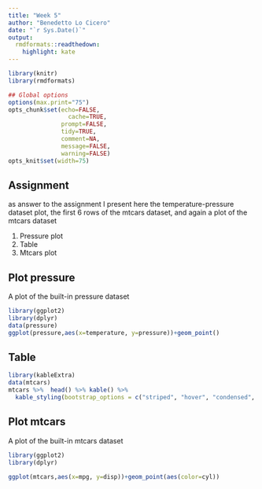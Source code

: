 ```yaml
---
title: "Week 5"
author: "Benedetto Lo Cicero"
date: "`r Sys.Date()`"
output:
  rmdformats::readthedown:
    highlight: kate
---
```



```r
library(knitr)
library(rmdformats)

## Global options
options(max.print="75")
opts_chunk$set(echo=FALSE,
	             cache=TRUE,
               prompt=FALSE,
               tidy=TRUE,
               comment=NA,
               message=FALSE,
               warning=FALSE)
opts_knit$set(width=75)
```



## Assignment

as answer to the assignment I present here the temperature-pressure dataset plot, the first 6 rows of the mtcars dataset, and again a plot of the mtcars dataset

1. Pressure plot
2. Table
3. Mtcars plot


## Plot pressure

A plot of the built-in pressure dataset

```r
library(ggplot2)
library(dplyr)
data(pressure)
ggplot(pressure,aes(x=temperature, y=pressure))+geom_point()

```

## Table

```r
library(kableExtra)
data(mtcars)
mtcars %>%  head() %>% kable() %>%
  kable_styling(bootstrap_options = c("striped", "hover", "condensed", "responsive"))
```

## Plot mtcars

A plot of the built-in mtcars dataset

```r
library(ggplot2)
library(dplyr)

ggplot(mtcars,aes(x=mpg, y=disp))+geom_point(aes(color=cyl))


```


